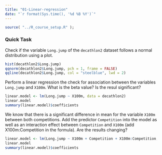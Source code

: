 ```yaml
---
title: "01-Linear-regression"
date: "`r format(Sys.time(), '%d %B %Y')`"
---
```


```r
source( "../R_course_setup.R" );
```
### Quick Task

Check if the variable `Long.jump` of the `decathlon2` dataset follows a normal distribution using a plot.

```r
hist(decathlon2$Long.jump)
qqnorm(decathlon2$Long.jump, pch = 1, frame = FALSE)
qqline(decathlon2$Long.jump, col = "steelblue", lwd = 2)
```

Perform a linear regression the check for association between the variables `Long.jump` and `X100m`. What is the beta value? Is the resul significant?
```r
linear.model <- lm(Long.jump ~ X100m, data = decathlon2)
linear.model
summary(linear.model)$coefficients
```

We know that there is a significant difference in mean for the variable `X100m` between both competitions. Add the predictor `Competition` into the model as well as an interaction effect between `Competition` and `X100m` (add X100m:Competition in the formula). Are the results changing?

```r
linear.model <- lm(Long.jump ~ X100m + Competition + X100m:Competition, data = decathlon2)
linear.model
summary(linear.model)$coefficients
```
